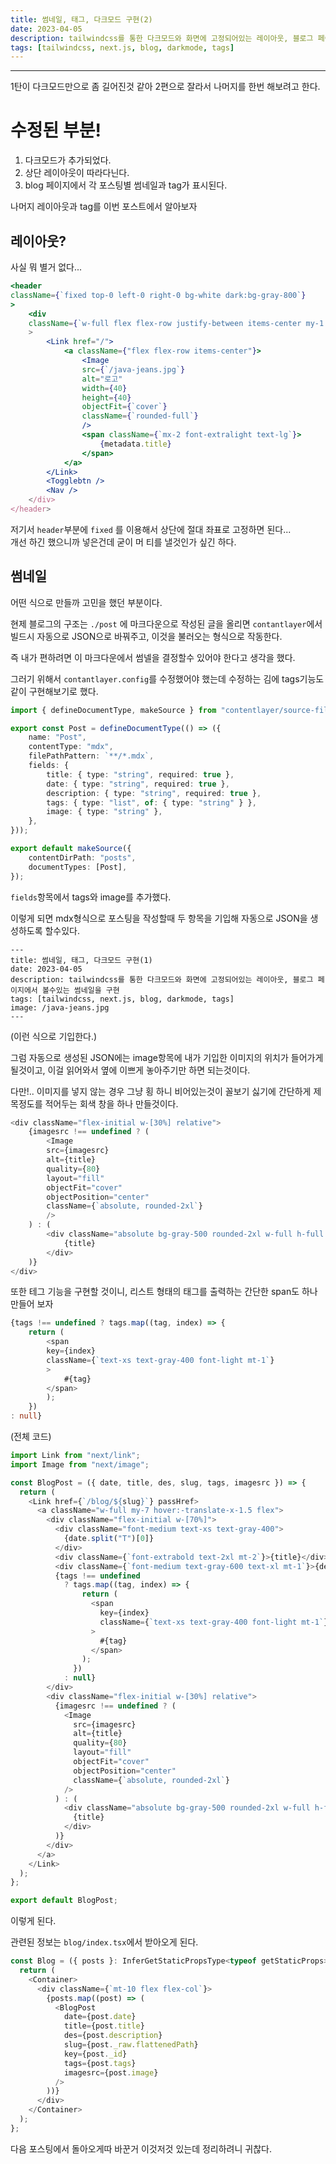 ```yaml
---
title: 썸네일, 태그, 다크모드 구현(2)
date: 2023-04-05
description: tailwindcss를 통한 다크모드와 화면에 고정되어있는 레이아웃, 블로그 페이지에서 볼수있는 썸네일을 구현
tags: [tailwindcss, next.js, blog, darkmode, tags]
---
```


---

1탄이 다크모드만으로 좀 길어진것 같아 2편으로 잘라서 나머지를 한번 해보려고 한다.

# 수정된 부분!

1. 다크모드가 추가되었다.
2. 상단 레이아웃이 따라다닌다.
3. blog 페이지에서 각 포스팅별 썸네일과 tag가 표시된다.

나머지 레이아웃과 tag를 이번 포스트에서 알아보자

## 레이아웃?

사실 뭐 별거 없다...

```jsx
<header
className={`fixed top-0 left-0 right-0 bg-white dark:bg-gray-800`}
>
	<div
	className={`w-full flex flex-row justify-between items-center my-1 shadow-md p-3 z-50`
	>
		<Link href="/">
			<a className={"flex flex-row items-center"}>
				<Image
				src={`/java-jeans.jpg`}
				alt="로고"
				width={40}
				height={40}
				objectFit={`cover`}
				className={`rounded-full`}
				/>
				<span className={`mx-2 font-extralight text-lg`}>
					{metadata.title}
				</span>
			</a>
		</Link>
		<Togglebtn />
		<Nav />
	</div>
</header>
```

저기서 `header`부분에 `fixed` 를 이용해서 상단에 절대 좌표로 고정하면 된다...  
개선 하긴 했으니까 넣은건데 굳이 머 티를 낼것인가 싶긴 하다.

## 썸네일

어떤 식으로 만들까 고민을 했던 부분이다.

현제 블로그의 구조는 `./post` 에 마크다운으로 작성된 글을 올리면 `contantlayer`에서 빌드시 자동으로 JSON으로 바꿔주고, 이것을 불러오는 형식으로 작동한다.

즉 내가 편하려면 이 마크다운에서 썸넬을 결정할수 있어야 한다고 생각을 했다.

그러기 위해서 `contantlayer.config`를 수정했어야 했는데 수정하는 김에 tags기능도 같이 구현해보기로 했다.

```Typescript
import { defineDocumentType, makeSource } from "contentlayer/source-files";

export const Post = defineDocumentType(() => ({
	name: "Post",
	contentType: "mdx",
	filePathPattern: `**/*.mdx`,
	fields: {
		title: { type: "string", required: true },
		date: { type: "string", required: true },
		description: { type: "string", required: true },
		tags: { type: "list", of: { type: "string" } },
		image: { type: "string" },
	},
}));

export default makeSource({
	contentDirPath: "posts",
	documentTypes: [Post],
});
```

`fields`항목에서 tags와 image를 추가했다.

이렇게 되면 mdx형식으로 포스팅을 작성할때 두 항목을 기입해 자동으로 JSON을 생성하도록 할수있다.

```
---
title: 썸네일, 태그, 다크모드 구현(1)
date: 2023-04-05
description: tailwindcss를 통한 다크모드와 화면에 고정되어있는 레이아웃, 블로그 페이지에서 볼수있는 썸네일을 구현
tags: [tailwindcss, next.js, blog, darkmode, tags]
image: /java-jeans.jpg
---
```

(이런 식으로 기입한다.)

그럼 자동으로 생성된 JSON에는 image항목에 내가 기입한 이미지의 위치가 들어가게 될것이고, 이걸 읽어와서 옆에 이쁘게 놓아주기만 하면 되는것이다.

다만!.. 이미지를 넣지 않는 경우 그냥 횡 하니 비어있는것이 꼴보기 싫기에 간단하게 제목정도를 적어두는 회색 창을 하나 만들것이다.

```Typescript
<div className="flex-initial w-[30%] relative">
	{imagesrc !== undefined ? (
		<Image
		src={imagesrc}
		alt={title}
		quality={80}
		layout="fill"
		objectFit="cover"
		objectPosition="center"
		className={`absolute, rounded-2xl`}
		/>
	) : (
		<div className="absolute bg-gray-500 rounded-2xl w-full h-full text-center py-8 font-bold text-md text-white">
			{title}
		</div>
	)}
</div>
```

또한 테그 기능을 구현할 것이니, 리스트 형태의 태그를 출력하는 간단한 span도 하나 만들어 보자

```Typescript
{tags !== undefined ? tags.map((tag, index) => {
	return (
		<span
		key={index}
		className={`text-xs text-gray-400 font-light mt-1`}
		>
			#{tag}
		</span>
		);
	})
: null}
```

(전체 코드)

```javascript
import Link from "next/link";
import Image from "next/image";

const BlogPost = ({ date, title, des, slug, tags, imagesrc }) => {
  return (
    <Link href={`/blog/${slug}`} passHref>
      <a className="w-full my-7 hover:-translate-x-1.5 flex">
        <div className="flex-initial w-[70%]">
          <div className="font-medium text-xs text-gray-400">
            {date.split("T")[0]}
          </div>
          <div className={`font-extrabold text-2xl mt-2`}>{title}</div>
          <div className={`font-medium text-gray-600 text-xl mt-1`}>{des}</div>
          {tags !== undefined
            ? tags.map((tag, index) => {
                return (
                  <span
                    key={index}
                    className={`text-xs text-gray-400 font-light mt-1`}
                  >
                    #{tag}
                  </span>
                );
              })
            : null}
        </div>
        <div className="flex-initial w-[30%] relative">
          {imagesrc !== undefined ? (
            <Image
              src={imagesrc}
              alt={title}
              quality={80}
              layout="fill"
              objectFit="cover"
              objectPosition="center"
              className={`absolute, rounded-2xl`}
            />
          ) : (
            <div className="absolute bg-gray-500 rounded-2xl w-full h-full text-center py-8 font-bold text-md text-white">
              {title}
            </div>
          )}
        </div>
      </a>
    </Link>
  );
};

export default BlogPost;
```

이렇게 된다.

관련된 정보는 `blog/index.tsx`에서 받아오게 된다.

```typescript
const Blog = ({ posts }: InferGetStaticPropsType<typeof getStaticProps>) => {
  return (
    <Container>
      <div className={`mt-10 flex flex-col`}>
        {posts.map((post) => (
          <BlogPost
            date={post.date}
            title={post.title}
            des={post.description}
            slug={post._raw.flattenedPath}
            key={post._id}
            tags={post.tags}
            imagesrc={post.image}
          />
        ))}
      </div>
    </Container>
  );
};
```

다음 포스팅에서 돌아오게따
바꾼거 이것저것 있는데 정리하려니 귀찮다.
